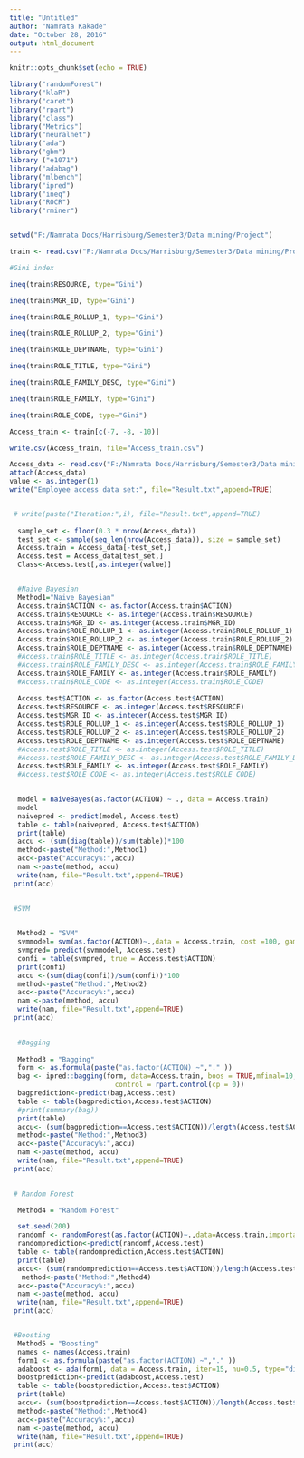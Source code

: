 ---
title: "Untitled"
author: "Namrata Kakade"
date: "October 28, 2016"
output: html_document
---

```{r setup, include=FALSE}
knitr::opts_chunk$set(echo = TRUE)
```

```{r}
library("randomForest")
library("klaR")
library("caret")
library("rpart")
library("class")
library("Metrics")
library("neuralnet")
library("ada")
library("gbm")
library ("e1071")
library("adabag")
library("mlbench")
library("ipred")
library("ineq")
library("ROCR")
library("rminer")


setwd("F:/Namrata Docs/Harrisburg/Semester3/Data mining/Project")

train <- read.csv("F:/Namrata Docs/Harrisburg/Semester3/Data mining/Project/train.csv")

#Gini index

ineq(train$RESOURCE, type="Gini")

ineq(train$MGR_ID, type="Gini")

ineq(train$ROLE_ROLLUP_1, type="Gini")

ineq(train$ROLE_ROLLUP_2, type="Gini")

ineq(train$ROLE_DEPTNAME, type="Gini")

ineq(train$ROLE_TITLE, type="Gini")

ineq(train$ROLE_FAMILY_DESC, type="Gini")

ineq(train$ROLE_FAMILY, type="Gini")

ineq(train$ROLE_CODE, type="Gini")

Access_train <- train[c(-7, -8, -10)]

write.csv(Access_train, file="Access_train.csv")

Access_data <- read.csv("F:/Namrata Docs/Harrisburg/Semester3/Data mining/Project/Access_train.csv", header=TRUE)
attach(Access_data)
value <- as.integer(1)
write("Employee access data set:", file="Result.txt",append=TRUE)


 # write(paste("Iteration:",i), file="Result.txt",append=TRUE)
  
  sample_set <- floor(0.3 * nrow(Access_data))
  test_set <- sample(seq_len(nrow(Access_data)), size = sample_set)
  Access.train = Access_data[-test_set,]
  Access.test = Access_data[test_set,]
  Class<-Access.test[,as.integer(value)]


  #Naive Bayesian
  Method1="Naive Bayesian"
  Access.train$ACTION <- as.factor(Access.train$ACTION)
  Access.train$RESOURCE <- as.integer(Access.train$RESOURCE)
  Access.train$MGR_ID <- as.integer(Access.train$MGR_ID)
  Access.train$ROLE_ROLLUP_1 <- as.integer(Access.train$ROLE_ROLLUP_1)
  Access.train$ROLE_ROLLUP_2 <- as.integer(Access.train$ROLE_ROLLUP_2)
  Access.train$ROLE_DEPTNAME <- as.integer(Access.train$ROLE_DEPTNAME)
  #Access.train$ROLE_TITLE <- as.integer(Access.train$ROLE_TITLE)
  #Access.train$ROLE_FAMILY_DESC <- as.integer(Access.train$ROLE_FAMILY_DESC)
  Access.train$ROLE_FAMILY <- as.integer(Access.train$ROLE_FAMILY)
  #Access.train$ROLE_CODE <- as.integer(Access.train$ROLE_CODE)
  
  Access.test$ACTION <- as.factor(Access.test$ACTION)
  Access.test$RESOURCE <- as.integer(Access.test$RESOURCE)
  Access.test$MGR_ID <- as.integer(Access.test$MGR_ID)
  Access.test$ROLE_ROLLUP_1 <- as.integer(Access.test$ROLE_ROLLUP_1)
  Access.test$ROLE_ROLLUP_2 <- as.integer(Access.test$ROLE_ROLLUP_2)
  Access.test$ROLE_DEPTNAME <- as.integer(Access.test$ROLE_DEPTNAME)
  #Access.test$ROLE_TITLE <- as.integer(Access.test$ROLE_TITLE)
  #Access.test$ROLE_FAMILY_DESC <- as.integer(Access.test$ROLE_FAMILY_DESC)
  Access.test$ROLE_FAMILY <- as.integer(Access.test$ROLE_FAMILY)
  #Access.test$ROLE_CODE <- as.integer(Access.test$ROLE_CODE)

  
  model = naiveBayes(as.factor(ACTION) ~ ., data = Access.train)
  model
  naivepred <- predict(model, Access.test)
  table <- table(naivepred, Access.test$ACTION)           
  print(table)
  accu <- (sum(diag(table))/sum(table))*100
  method<-paste("Method:",Method1)
  acc<-paste("Accuracy%:",accu)
  nam <-paste(method, accu)
  write(nam, file="Result.txt",append=TRUE)
 print(acc)
 

 #SVM
  

  Method2 = "SVM"
  svmmodel= svm(as.factor(ACTION)~.,data = Access.train, cost =100, gamma=1000)
  svmpred= predict(svmmodel, Access.test)
  confi = table(svmpred, true = Access.test$ACTION)
  print(confi)
  accu <-(sum(diag(confi))/sum(confi))*100
  method<-paste("Method:",Method2)
  acc<-paste("Accuracy%:",accu)
  nam <-paste(method, accu)
  write(nam, file="Result.txt",append=TRUE)
 print(acc)
 

  #Bagging
 
  Method3 = "Bagging"
  form <- as.formula(paste("as.factor(ACTION) ~","." ))
  bag <- ipred::bagging(form, data=Access.train, boos = TRUE,mfinal=10,
                          control = rpart.control(cp = 0)) 
  bagprediction<-predict(bag,Access.test)
  table <- table(bagprediction,Access.test$ACTION)
  #print(summary(bag))
  print(table)
  accu<- (sum(bagprediction==Access.test$ACTION))/length(Access.test$ACTION)*100.0
  method<-paste("Method:",Method3)
  acc<-paste("Accuracy%:",accu)
  nam <-paste(method, accu)
  write(nam, file="Result.txt",append=TRUE)
 print(acc)
 

 # Random Forest

  Method4 = "Random Forest"

  set.seed(200)
  randomf <- randomForest(as.factor(ACTION)~.,data=Access.train,importance=TRUE, ntree=2000)
  randomprediction<-predict(randomf,Access.test)
  table <- table(randomprediction,Access.test$ACTION)
  print(table)
  accu<- (sum(randomprediction==Access.test$ACTION))/length(Access.test$ACTION)*100.0
   method<-paste("Method:",Method4)
  acc<-paste("Accuracy%:",accu)
  nam <-paste(method, accu)
  write(nam, file="Result.txt",append=TRUE)
 print(acc)


 #Boosting
  Method5 = "Boosting"
  names <- names(Access.train)
  form1 <- as.formula(paste("as.factor(ACTION) ~","." ))
  adaboost <- ada(form1, data = Access.train, iter=15, nu=0.5, type="discrete")
  boostprediction<-predict(adaboost,Access.test)
  table <- table(boostprediction,Access.test$ACTION)
  print(table)
  accu<- (sum(boostprediction==Access.test$ACTION))/length(Access.test$ACTION)*100.0
  method<-paste("Method:",Method4)
  acc<-paste("Accuracy%:",accu)
  nam <-paste(method, accu)
  write(nam, file="Result.txt",append=TRUE)
 print(acc)
 
 

```
